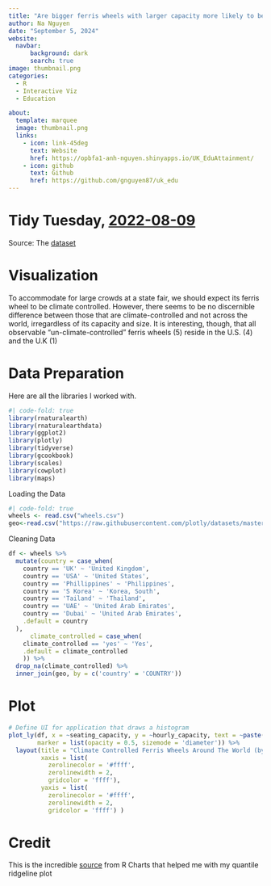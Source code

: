 ```yaml
---
title: "Are bigger ferris wheels with larger capacity more likely to be climate controlled?"
author: Na Nguyen
date: "September 5, 2024"
website: 
  navbar:
      background: dark
      search: true
image: thumbnail.png
categories: 
  - R
  - Interactive Viz
  - Education

about: 
  template: marquee
  image: thumbnail.png
  links: 
    - icon: link-45deg
      text: Website
      href: https://opbfa1-anh-nguyen.shinyapps.io/UK_EduAttainment/
    - icon: github
      text: Github
      href: https://github.com/gnguyen87/uk_edu
---
```


# Tidy Tuesday, [2022-08-09](https://github.com/rfordatascience/tidytuesday/tree/master/data/2022/2022-08-09)

Source: The [dataset](https://github.com/rfordatascience/tidytuesday/blob/master/data/2022/2022-08-09/wheels.csv)

# Visualization

To accommodate for large crowds at a state fair, we should expect its ferris wheel to be climate controlled. However, there seems to be no discernible difference between those that are climate-controlled and not across the world, irregardless of its capacity and size. It is interesting, though, that all observable "un-climate-controlled" ferris wheels (5) reside in the U.S. (4) and the U.K (1)

# Data Preparation

Here are all the libraries I worked with.

```r
#| code-fold: true
library(rnaturalearth)
library(rnaturalearthdata)
library(ggplot2)
library(plotly)
library(tidyverse)
library(gcookbook)
library(scales)
library(cowplot)
library(maps)

```

Loading the Data

```r
#| code-fold: true
wheels <- read.csv("wheels.csv")
geo<-read.csv("https://raw.githubusercontent.com/plotly/datasets/master/2014_world_gdp_with_codes.csv")
```

Cleaning Data

```r

df <- wheels %>% 
  mutate(country = case_when(
    country == 'UK' ~ 'United Kingdom',
    country == 'USA' ~ 'United States',
    country == 'Phillippines' ~ 'Philippines',
    country == 'S Korea' ~ 'Korea, South',
    country == 'Tailand' ~ 'Thailand',
    country == 'UAE' ~ 'United Arab Emirates',
    country == 'Dubai' ~ 'United Arab Emirates',
    .default = country
  ),
      climate_controlled = case_when(
    climate_controlled == 'yes' ~ 'Yes',
    .default = climate_controlled
    )) %>% 
  drop_na(climate_controlled) %>% 
  inner_join(geo, by = c('country' = 'COUNTRY')) 
```

# Plot

```r
# Define UI for application that draws a histogram
plot_ly(df, x = ~seating_capacity, y = ~hourly_capacity, text = ~paste("Name:", name, "<br>","Country:", country,"<br>","Diameter:", diameter, "<br>","Height:", height), type = 'scatter', mode = 'markers', size = ~diameter, color = ~climate_controlled, colors = c('#8B0000','#008000'),
        marker = list(opacity = 0.5, sizemode = 'diameter')) %>% 
  layout(title = "Climate Controlled Ferris Wheels Around The World (by capacity and size)",
         xaxis = list(
           zerolinecolor = '#ffff',
           zerolinewidth = 2,
           gridcolor = 'ffff'),
         yaxis = list(
           zerolinecolor = '#ffff',
           zerolinewidth = 2,
           gridcolor = 'ffff') )

```

# Credit

This is the incredible [source](https://r-charts.com/distribution/ggridges/) from R Charts that helped me with my quantile ridgeline plot
